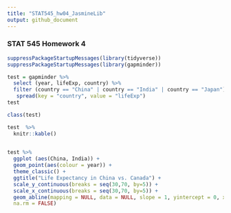 ```yaml
---
title: "STAT545_hw04_JasmineLib"
output: github_document
---
```

### STAT 545 Homework 4
```r
suppressPackageStartupMessages(library(tidyverse)) 
suppressPackageStartupMessages(library(gapminder))
```

```r
test = gapminder %>% 
  select (year, lifeExp, country) %>% 
  filter (country == "China" | country == "India" | country == "Japan") %>% 
   spread(key = "country", value = "lifeExp")
test

class(test)

test  %>% 
  knitr::kable()
  

test %>%
  ggplot (aes(China, India)) + 
  geom_point(aes(colour = year)) + 
  theme_classic() +
  ggtitle("Life Expectancy in China vs. Canada") +
  scale_y_continuous(breaks = seq(30,70, by=5)) +
  scale_x_continuous(breaks = seq(30,70, by=5)) +
  geom_abline(mapping = NULL, data = NULL, slope = 1, yintercept = 0, xintercept = 0,
  na.rm = FALSE)
```

